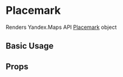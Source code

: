 
<Meta title="api/GeoObjects/Placemark" />

# Placemark

Renders Yandex.Maps API [Placemark][docs] object

## Basic Usage

<Canvas>
  <YMaps>
    <Map
      defaultState={{
        center: [55.751574, 37.573856],
        zoom: 5,
      }}
    >
      <Placemark geometry={[55.684758, 37.738521]} />
    </Map>
  </YMaps>
</Canvas>

## Props

<ArgsTable of={PlacemarkCmp} />

[docs]:
  https://tech.yandex.com/maps/doc/jsapi/2.1/ref/reference/Placemark-docpage/
